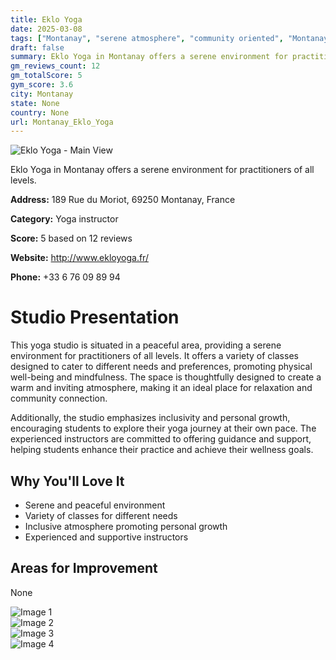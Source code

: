 ```yaml
---
title: Eklo Yoga
date: 2025-03-08
tags: ["Montanay", "serene atmosphere", "community oriented", "Montanay"]  
draft: false
summary: Eklo Yoga in Montanay offers a serene environment for practitioners of all levels.
gm_reviews_count: 12
gm_totalScore: 5
gym_score: 3.6
city: Montanay
state: None
country: None
url: Montanay_Eklo_Yoga
---
```


<div className="aspect-[16/9] relative my-8">
  <img 
    src="https://lh5.googleusercontent.com/p/AF1QipOfS1Tv6vjH6vu-mDRFerhTJoQ9bIQGver3lM4Q=w1920-h1080-k-no"
    alt="Eklo Yoga - Main View"
    className="object-cover absolute inset-0 w-full h-full rounded-lg"
  />
</div>

Eklo Yoga in Montanay offers a serene environment for practitioners of all levels.

**Address:** 189 Rue du Moriot, 69250 Montanay, France

**Category:** Yoga instructor

**Score:** 5 based on 12 reviews

**Website:** http://www.ekloyoga.fr/

**Phone:** +33 6 76 09 89 94

# Studio Presentation

This yoga studio is situated in a peaceful area, providing a serene environment for practitioners of all levels. It offers a variety of classes designed to cater to different needs and preferences, promoting physical well-being and mindfulness. The space is thoughtfully designed to create a warm and inviting atmosphere, making it an ideal place for relaxation and community connection.

Additionally, the studio emphasizes inclusivity and personal growth, encouraging students to explore their yoga journey at their own pace. The experienced instructors are committed to offering guidance and support, helping students enhance their practice and achieve their wellness goals.

## Why You'll Love It

- Serene and peaceful environment
- Variety of classes for different needs
- Inclusive atmosphere promoting personal growth
- Experienced and supportive instructors

## Areas for Improvement

None

<div className="grid grid-cols-1 xl:grid-cols-2 gap-4 my-8">
<div className="aspect-[4/3] relative"><img src="https://lh5.googleusercontent.com/p/AF1QipM43oFTnE82Ws0F-MB47Qaii3Db2res_z1Zm8ED=w1920-h1080-k-no" alt="Image 1" className="object-cover absolute inset-0 w-full h-full rounded-lg" /></div>
<div className="aspect-[4/3] relative"><img src="https://lh5.googleusercontent.com/p/AF1QipP4ERhGcGoeUMfFPoGsLWY8O_JklpQmB-Co2uaL=w1920-h1080-k-no" alt="Image 2" className="object-cover absolute inset-0 w-full h-full rounded-lg" /></div>
<div className="aspect-[4/3] relative"><img src="https://lh5.googleusercontent.com/p/AF1QipMist9rdWmThjSaodJeZT4ipl0jYeQXL6hgub0y=w1920-h1080-k-no" alt="Image 3" className="object-cover absolute inset-0 w-full h-full rounded-lg" /></div>
<div className="aspect-[4/3] relative"><img src="https://lh5.googleusercontent.com/p/AF1QipNtZ6wLLN9t2Ir_4D8NSGj2AYKu_dXRWjb7tpkJ=w1920-h1080-k-no" alt="Image 4" className="object-cover absolute inset-0 w-full h-full rounded-lg" /></div>
</div>